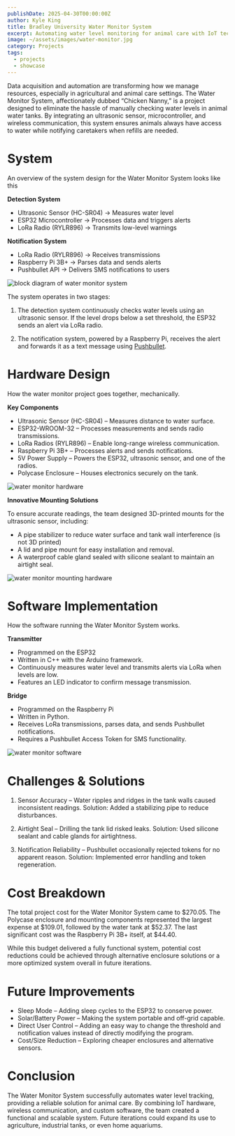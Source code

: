 ```yaml
---
publishDate: 2025-04-30T00:00:00Z
author: Kyle King
title: Bradley University Water Monitor System
excerpt: Automating water level monitoring for animal care with IoT technology
image: ~/assets/images/water-monitor.jpg
category: Projects
tags:
  - projects
  - showcase
---
```


Data acquisition and automation are transforming how we manage resources, especially in agricultural and animal care settings. The Water Monitor System, affectionately dubbed “Chicken Nanny,” is a project designed to eliminate the hassle of manually checking water levels in animal water tanks. By integrating an ultrasonic sensor, microcontroller, and wireless communication, this system ensures animals always have access to water while notifying caretakers when refills are needed.

# System

An overview of the system design for the Water Monitor System looks like this

**Detection System**

- Ultrasonic Sensor (HC-SR04) → Measures water level
- ESP32 Microcontroller → Processes data and triggers alerts
- LoRa Radio (RYLR896) → Transmits low-level warnings

**Notification System**

- LoRa Radio (RYLR896) → Receives transmissions
- Raspberry Pi 3B+ → Parses data and sends alerts
- Pushbullet API → Delivers SMS notifications to users

![block diagram of water monitor system](~/assets/images/water-monitor-sysblock.png)

The system operates in two stages:

1. The detection system continuously checks water levels using an ultrasonic sensor. If the level drops below a set threshold, the ESP32 sends an alert via LoRa radio.

2. The notification system, powered by a Raspberry Pi, receives the alert and forwards it as a text message using [Pushbullet](https://www.pushbullet.com/).

# Hardware Design

How the water monitor project goes together, mechanically.

**Key Components**

- Ultrasonic Sensor (HC-SR04) – Measures distance to water surface.
- ESP32-WROOM-32 – Processes measurements and sends radio transmissions.
- LoRa Radios (RYLR896) – Enable long-range wireless communication.
- Raspberry Pi 3B+ – Processes alerts and sends notifications.
- 5V Power Supply – Powers the ESP32, ultrasonic sensor, and one of the radios.
- Polycase Enclosure – Houses electronics securely on the tank.

![water monitor hardware](~/assets/images/water-monitor-hardware.png)

**Innovative Mounting Solutions**

To ensure accurate readings, the team designed 3D-printed mounts for the ultrasonic sensor, including:

- A pipe stabilizer to reduce water surface and tank wall interference (is not 3D printed)
- A lid and pipe mount for easy installation and removal.
- A waterproof cable gland sealed with silicone sealant to maintain an airtight seal.

![water monitor mounting hardware](~/assets/images/water-monitor-mounting.png)

# Software Implementation

How the software running the Water Monitor System works.

**Transmitter**

- Programmed on the ESP32
- Written in C++ with the Arduino framework.
- Continuously measures water level and transmits alerts via LoRa when levels are low.
- Features an LED indicator to confirm message transmission.

**Bridge**

- Programmed on the Raspberry Pi
- Written in Python.
- Receives LoRa transmissions, parses data, and sends Pushbullet notifications.
- Requires a Pushbullet Access Token for SMS functionality.

![water monitor software](~/assets/images/water-monitor-software.png)

# Challenges & Solutions

1. Sensor Accuracy – Water ripples and ridges in the tank walls caused inconsistent readings. Solution: Added a stabilizing pipe to reduce disturbances.

2. Airtight Seal – Drilling the tank lid risked leaks. Solution: Used silicone sealant and cable glands for airtightness.

3. Notification Reliability – Pushbullet occasionally rejected tokens for no apparent reason. Solution: Implemented error handling and token regeneration.

# Cost Breakdown

The total project cost for the Water Monitor System came to $270.05. The Polycase enclosure and mounting components represented the largest expense at $109.01, followed by the water tank at $52.37. The last significant cost was the Raspberry Pi 3B+ itself, at $44.40.

While this budget delivered a fully functional system, potential cost reductions could be achieved through alternative enclosure solutions or a more optimized system overall in future iterations.

# Future Improvements

- Sleep Mode – Adding sleep cycles to the ESP32 to conserve power.
- Solar/Battery Power – Making the system portable and off-grid capable.
- Direct User Control – Adding an easy way to change the threshold and notification values instead of directly modifying the program.
- Cost/Size Reduction – Exploring cheaper enclosures and alternative sensors.

# Conclusion

The Water Monitor System successfully automates water level tracking, providing a reliable solution for animal care. By combining IoT hardware, wireless communication, and custom software, the team created a functional and scalable system. Future iterations could expand its use to agriculture, industrial tanks, or even home aquariums.
